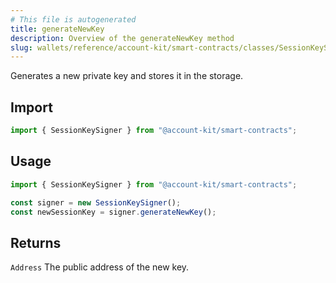 ```yaml
---
# This file is autogenerated
title: generateNewKey
description: Overview of the generateNewKey method
slug: wallets/reference/account-kit/smart-contracts/classes/SessionKeySigner/generateNewKey
---
```


Generates a new private key and stores it in the storage.

## Import

```ts
import { SessionKeySigner } from "@account-kit/smart-contracts";
```

## Usage

```ts
import { SessionKeySigner } from "@account-kit/smart-contracts";

const signer = new SessionKeySigner();
const newSessionKey = signer.generateNewKey();
```

## Returns

`Address`
The public address of the new key.
